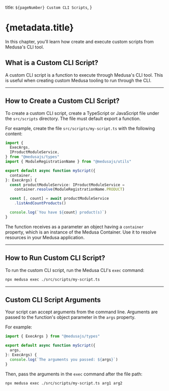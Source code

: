   title: `${pageNumber} Custom CLI Scripts`,
}

# {metadata.title}

In this chapter, you'll learn how create and execute custom scripts from Medusa's CLI tool.

## What is a Custom CLI Script?

A custom CLI script is a function to execute through Medusa's CLI tool. This is useful when creating custom Medusa tooling to run through the CLI.

---

## How to Create a Custom CLI Script?

To create a custom CLI script, create a TypeScript or JavaScript file under the `src/scripts` directory. The file must default export a function.

For example, create the file `src/scripts/my-script.ts` with the following content:

```ts title="src/scripts/my-script.ts"
import { 
  ExecArgs,
  IProductModuleService,
} from "@medusajs/types"
import { ModuleRegistrationName } from "@medusajs/utils"

export default async function myScript({
  container,
}: ExecArgs) {
  const productModuleService: IProductModuleService = 
    container.resolve(ModuleRegistrationName.PRODUCT)

  const [, count] = await productModuleService
    .listAndCountProducts()

  console.log(`You have ${count} product(s)`)
}
```

The function receives as a parameter an object having a `container` property, which is an instance of the Medusa Container. Use it to resolve resources in your Medusa application.

---

## How to Run Custom CLI Script?

To run the custom CLI script, run the Medusa CLI's `exec` command:

```bash
npx medusa exec ./src/scripts/my-script.ts
```

---

## Custom CLI Script Arguments

Your script can accept arguments from the command line. Arguments are passed to the function's object parameter in the `args` property.

For example:

```ts
import { ExecArgs } from "@medusajs/types"

export default async function myScript({
  args,
}: ExecArgs) {
  console.log(`The arguments you passed: ${args}`)
}
```

Then, pass the arguments in the `exec` command after the file path:

```bash
npx medusa exec ./src/scripts/my-script.ts arg1 arg2
```

